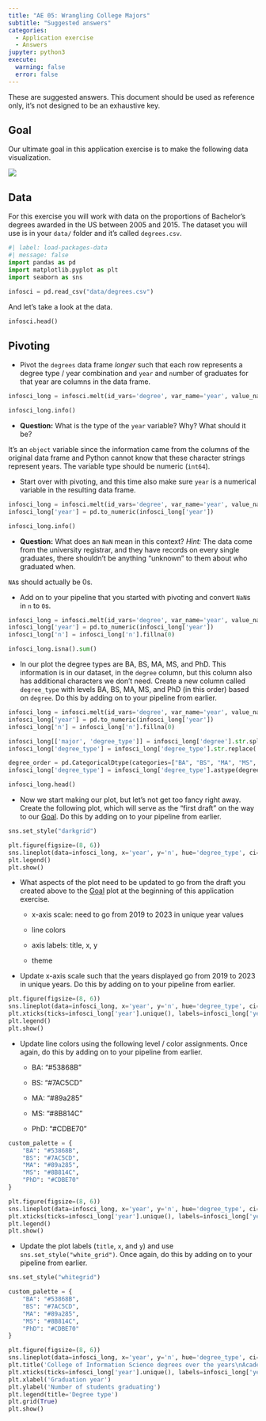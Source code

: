 ```yaml
---
title: "AE 05: Wrangling College Majors"
subtitle: "Suggested answers"
categories: 
  - Application exercise
  - Answers
jupyter: python3
execute:
  warning: false
  error: false
---
```


::: callout-important
These are suggested answers.
This document should be used as reference only, it's not designed to be an exhaustive key.
:::

## Goal

Our ultimate goal in this application exercise is to make the following data visualization.

![](images/degrees_plot_final.png){fig-align="center"}

## Data

For this exercise you will work with data on the proportions of Bachelor’s degrees awarded in the US between 2005 and 2015.
The dataset you will use is in your `data/` folder and it’s called `degrees.csv`.

```python
#| label: load-packages-data
#| message: false
import pandas as pd
import matplotlib.pyplot as plt
import seaborn as sns

infosci = pd.read_csv("data/degrees.csv")
```

And let's take a look at the data.

```python
infosci.head()
```

## Pivoting

-   Pivot the `degrees` data frame *longer* such that each row represents a degree type / year combination and `year` and `n`umber of graduates for that year are columns in the data frame.

```python
infosci_long = infosci.melt(id_vars='degree', var_name='year', value_name='n')

infosci_long.info()
```

-   **Question:** What is the type of the `year` variable? Why? What should it be?

It's an `object` variable since the information came from the columns of the original data frame and Python cannot know that these character strings represent years.
The variable type should be numeric (`int64`).

-   Start over with pivoting, and this time also make sure `year` is a numerical variable in the resulting data frame.

```python
infosci_long = infosci.melt(id_vars='degree', var_name='year', value_name='n')
infosci_long['year'] = pd.to_numeric(infosci_long['year'])

infosci_long.info()
```

-   **Question:** What does an `NaN` mean in this context? *Hint:* The data come from the university registrar, and they have records on every single graduates, there shouldn't be anything "unknown" to them about who graduated when.

`NA`s should actually be 0s.

-   Add on to your pipeline that you started with pivoting and convert `NaN`s in `n` to `0`s.

```python
infosci_long = infosci.melt(id_vars='degree', var_name='year', value_name='n')
infosci_long['year'] = pd.to_numeric(infosci_long['year'])
infosci_long['n'] = infosci_long['n'].fillna(0)

infosci_long.isna().sum()
```

-   In our plot the degree types are BA, BS, MA, MS, and PhD. This information is in our dataset, in the `degree` column, but this column also has additional characters we don’t need. Create a new column called `degree_type` with levels BA, BS, MA, MS, and PhD (in this order) based on `degree`. Do this by adding on to your pipeline from earlier.

```python
infosci_long = infosci.melt(id_vars='degree', var_name='year', value_name='n')
infosci_long['year'] = pd.to_numeric(infosci_long['year'])
infosci_long['n'] = infosci_long['n'].fillna(0)

infosci_long[['major', 'degree_type']] = infosci_long['degree'].str.split(' \(', expand=True)
infosci_long['degree_type'] = infosci_long['degree_type'].str.replace('\)', '', regex=True)

degree_order = pd.CategoricalDtype(categories=["BA", "BS", "MA", "MS", "PhD"], ordered=True)
infosci_long['degree_type'] = infosci_long['degree_type'].astype(degree_order)

infosci_long.head()
```

-   Now we start making our plot, but let's not get too fancy right away. Create the following plot, which will serve as the "first draft" on the way to our [Goal]. Do this by adding on to your pipeline from earlier.

```python
sns.set_style("darkgrid")

plt.figure(figsize=(8, 6))
sns.lineplot(data=infosci_long, x='year', y='n', hue='degree_type', ci=None, marker='o')
plt.legend()
plt.show()
```

-   What aspects of the plot need to be updated to go from the draft you created above to the [Goal] plot at the beginning of this application exercise.

    -   x-axis scale: need to go from 2019 to 2023 in unique year values

    -   line colors

    -   axis labels: title, x, y

    -   theme

-   Update x-axis scale such that the years displayed go from 2019 to 2023 in unique years.
    Do this by adding on to your pipeline from earlier.

```python
plt.figure(figsize=(8, 6))
sns.lineplot(data=infosci_long, x='year', y='n', hue='degree_type', ci=None, marker='o')
plt.xticks(ticks=infosci_long['year'].unique(), labels=infosci_long['year'].unique())
plt.legend()
plt.show()
```

-   Update line colors using the following level / color assignments.
    Once again, do this by adding on to your pipeline from earlier.

    -   BA: "#53868B"

    -   BS: "#7AC5CD"

    -   MA: "#89a285"

    -   MS: "#8B814C"

    -   PhD: "#CDBE70"

```python
custom_palette = {
    "BA": "#53868B",
    "BS": "#7AC5CD",
    "MA": "#89a285",
    "MS": "#8B814C",
    "PhD": "#CDBE70"
}

plt.figure(figsize=(8, 6))
sns.lineplot(data=infosci_long, x='year', y='n', hue='degree_type', ci=None, marker='o')
plt.xticks(ticks=infosci_long['year'].unique(), labels=infosci_long['year'].unique())
plt.legend()
plt.show()
```

-   Update the plot labels (`title`, `x`, and `y`) and use `sns.set_style("white_grid")`. Once again, do this by adding on to your pipeline from earlier.

```python
sns.set_style("whitegrid")

custom_palette = {
    "BA": "#53868B",
    "BS": "#7AC5CD",
    "MA": "#89a285",
    "MS": "#8B814C",
    "PhD": "#CDBE70"
}

plt.figure(figsize=(8, 6))
sns.lineplot(data=infosci_long, x='year', y='n', hue='degree_type', ci=None, marker='o', palette=custom_palette)
plt.title('College of Information Science degrees over the years\nAcademic years 2019 - 2023')
plt.xticks(ticks=infosci_long['year'].unique(), labels=infosci_long['year'].unique())
plt.xlabel('Graduation year')
plt.ylabel('Number of students graduating')
plt.legend(title='Degree type')
plt.grid(True)
plt.show()
```

